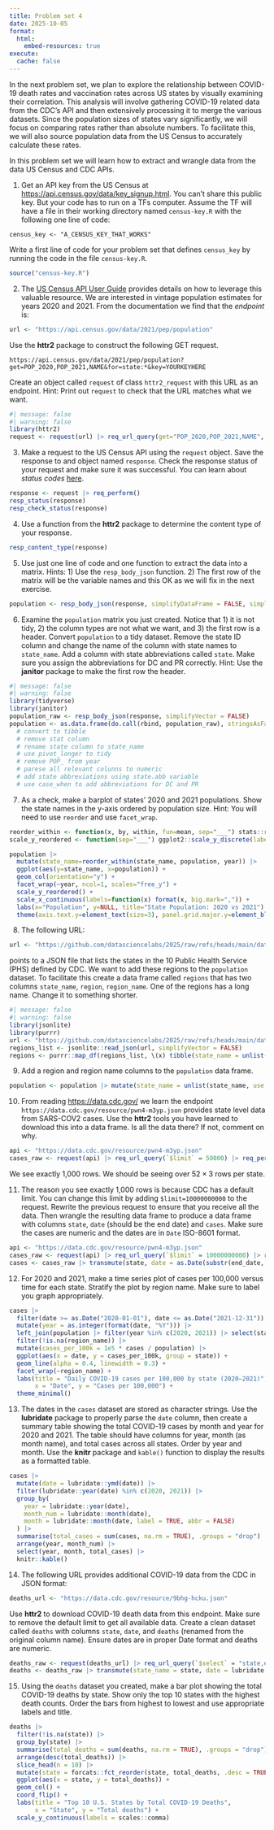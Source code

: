```yaml
---
title: Problem set 4
date: 2025-10-05
format:
  html:
    embed-resources: true
execute:
  cache: false
---
```


In the next problem set, we plan to explore the relationship between COVID-19 death rates and vaccination rates across US states by visually examining their correlation. This analysis will involve gathering COVID-19 related data from the CDC's API and then extensively processing it to merge the various datasets. Since the population sizes of states vary significantly, we will focus on comparing rates rather than absolute numbers. To facilitate this, we will also source population data from the US Census to accurately calculate these rates. 

In this problem set we will learn how to extract and wrangle data from the data US Census and CDC APIs.

1. Get an API key from the US Census at <https://api.census.gov/data/key_signup.html>. You can't share this public key. But your code has to run on a TFs computer. Assume the TF will have a file in their working directory named `census-key.R` with the following one line of code:

```
census_key <- "A_CENSUS_KEY_THAT_WORKS"
```

Write a first line of code for your problem set that defines `census_key` by running the code in the file `census-key.R`.

```r
source("census-key.R")
```

2. The [US Census API User Guide](https://www.census.gov/content/dam/Census/data/developers/api-user-guide/api-user-guide.pdf)
provides details on how to leverage this valuable resource. We are interested in vintage population estimates for years 2020 and 2021. From the documentation we find that the _endpoint_ is:


```r
url <- "https://api.census.gov/data/2021/pep/population"
```

Use the **httr2** package to construct the following GET request.

```
https://api.census.gov/data/2021/pep/population?get=POP_2020,POP_2021,NAME&for=state:*&key=YOURKEYHERE
```

Create an object called `request` of class `httr2_request` with this URL as an endpoint.
Hint: Print out `request` to check that the URL matches what we want.

```r
#| message: false
#| warning: false
library(httr2)
request <- request(url) |> req_url_query(get="POP_2020,POP_2021,NAME", `for`="state:*", key=census_key)
```

3. Make a request to the US Census API using the `request` object. Save the response to and object named `response`. Check the response status of your request and make sure it was successful. You can learn about _status codes_ [here](https://en.wikipedia.org/wiki/List_of_HTTP_status_codes).


```r
response <- request |> req_perform()
resp_status(response)
resp_check_status(response)
```

4. Use a function from the **httr2** package to determine the content type of your response.

```r
resp_content_type(response)
```

5. Use just one line of code and one function to extract the data into a matrix. 
Hints: 1) Use the `resp_body_json` function. 2) The first row of the matrix will be the variable names and this OK as we will fix in the next exercise.

```r
population <- resp_body_json(response, simplifyDataFrame = FALSE, simplifyMatrix = TRUE)
```

6. Examine the `population` matrix you just created. Notice that 1) it is not tidy, 2) the column types are not what we want, and 3) the first row is a header. Convert `population` to a tidy dataset. Remove the state ID column and change the name of the column with state names to `state_name`. Add a column with state abbreviations called `state`. Make sure you assign the abbreviations for DC and PR correctly. Hint: Use the **janitor** package to make the first row the header. 

```r
#| message: false
#| warning: false
library(tidyverse)
library(janitor)
population_raw <- resp_body_json(response, simplifyVector = FALSE)
population <- as.data.frame(do.call(rbind, population_raw), stringsAsFactors = FALSE) |> as_tibble() |> row_to_names(1) |> clean_names() |> select(-state) |> rename(state_name = name) |> pivot_longer(starts_with("pop_"), names_to = "year", values_to = "population") |> mutate(year = readr::parse_number(year), population = as.numeric(population)) |> mutate(state = case_when(state_name == "District of Columbia" ~ "DC", state_name == "Puerto Rico" ~ "PR", TRUE ~ state.abb[match(state_name, state.name)])) |> select(state, state_name, year, population)
  # convert to tibble
  # remove stat column
  # rename state column to state_name
  # use pivot_longer to tidy
  # remove POP_ from year
  # parese all relevant colunns to numeric
  # add state abbreviations using state.abb variable
  # use case_when to add abbreviations for DC and PR
```

7. As a check, make a barplot of states' 2020 and 2021 populations. Show the state names in the y-axis ordered by population size.  Hint: You will need to use `reorder` and use `facet_wrap`.

```r
reorder_within <- function(x, by, within, fun=mean, sep="___") stats::reorder(paste(x, within, sep=sep), by, fun)
scale_y_reordered <- function(sep="___") ggplot2::scale_y_discrete(labels=function(x) gsub(paste0(sep, ".*$"), "", x))

population |>
  mutate(state_name=reorder_within(state_name, population, year)) |>
  ggplot(aes(y=state_name, x=population)) +
  geom_col(orientation="y") +
  facet_wrap(~year, ncol=1, scales="free_y") +
  scale_y_reordered() +
  scale_x_continuous(labels=function(x) format(x, big.mark=",")) +
  labs(x="Population", y=NULL, title="State Population: 2020 vs 2021") +
  theme(axis.text.y=element_text(size=3), panel.grid.major.y=element_blank())
```


8. The following URL:

```r
url <- "https://github.com/datasciencelabs/2025/raw/refs/heads/main/data/regions.json"
```

points to a JSON file that lists the states in the 10 Public Health Service (PHS) defined by CDC. We want to add these regions to the `population` dataset. To facilitate this create a data frame called `regions` that has two columns `state_name`, `region`, `region_name`. One of the regions has a long name. Change it to something shorter.

```r
#| message: false
#| warning: false
library(jsonlite)
library(purrr)
url <- "https://github.com/datasciencelabs/2025/raw/refs/heads/main/data/regions.json"
regions_list <- jsonlite::read_json(url, simplifyVector = FALSE)
regions <- purrr::map_df(regions_list, \(x) tibble(state_name = unlist(x$states), region = as.integer(x$region[[1]]), region_name = x$region_name)) |> mutate(region_name = dplyr::if_else(region_name == "New York and New Jersey, Puerto Rico, Virgin Islands", "NY & NJ, PR, VI", region_name))
```

9. Add a region and region name columns to the `population` data frame.

```r
population <- population |> mutate(state_name = unlist(state_name, use.names = FALSE)) |> left_join(regions, by = "state_name")
```


10. From reading <https://data.cdc.gov/> we learn the endpoint `https://data.cdc.gov/resource/pwn4-m3yp.json` provides state level data from SARS-COV2 cases. Use the **httr2** tools you have learned to download this into a data frame. Is all the data there? If not, comment on why.


```r
api <- "https://data.cdc.gov/resource/pwn4-m3yp.json"
cases_raw <- request(api) |> req_url_query(`$limit` = 50000) |> req_perform() |> resp_body_json(simplifyVector = TRUE) |> tibble::as_tibble()
```

We see exactly 1,000 rows. We should be seeing over $52 \times 3$ rows per state.

11. The reason you see exactly 1,000 rows is because CDC has a default limit. You can change this limit by adding `$limit=10000000000` to the request. Rewrite the previous request to ensure that you receive all the data. Then wrangle the resulting data frame to produce a data frame with columns `state`, `date` (should be the end date) and `cases`. Make sure the cases are numeric and the dates are in `Date` ISO-8601 format.

```r
api <- "https://data.cdc.gov/resource/pwn4-m3yp.json"
cases_raw <- request(api) |> req_url_query(`$limit` = 10000000000) |> req_perform() |> resp_body_json(simplifyVector = TRUE) |> tibble::as_tibble()
cases <- cases_raw |> transmute(state, date = as.Date(substr(end_date, 1, 10)), cases = as.numeric(new_cases))
```


12. For 2020 and 2021, make a time series plot of cases per 100,000 versus time for each state. Stratify the plot by region name. Make sure to label you graph appropriately. 

```r
cases |>
  filter(date >= as.Date("2020-01-01"), date <= as.Date("2021-12-31")) |>
  mutate(year = as.integer(format(date, "%Y"))) |>
  left_join(population |> filter(year %in% c(2020, 2021)) |> select(state, year, population, region_name), by = c("state", "year")) |>
  filter(!is.na(region_name)) |>
  mutate(cases_per_100k = 1e5 * cases / population) |>
  ggplot(aes(x = date, y = cases_per_100k, group = state)) +
  geom_line(alpha = 0.4, linewidth = 0.3) +
  facet_wrap(~region_name) +
  labs(title = "Daily COVID-19 cases per 100,000 by state (2020–2021)",
       x = "Date", y = "Cases per 100,000") +
  theme_minimal()
```

13. The dates in the `cases` dataset are stored as character strings. Use the **lubridate** package to properly parse the `date` column, then create a summary table showing the total COVID-19 cases by month and year for 2020 and 2021. The table should have columns for year, month (as month name), and total cases across all states. Order by year and month. Use the **knitr** package and `kable()` function to display the results as a formatted table.

```r
cases |>
  mutate(date = lubridate::ymd(date)) |>
  filter(lubridate::year(date) %in% c(2020, 2021)) |>
  group_by(
    year = lubridate::year(date),
    month_num = lubridate::month(date),
    month = lubridate::month(date, label = TRUE, abbr = FALSE)
  ) |>
  summarise(total_cases = sum(cases, na.rm = TRUE), .groups = "drop") |>
  arrange(year, month_num) |>
  select(year, month, total_cases) |>
  knitr::kable()
```

14. The following URL provides additional COVID-19 data from the CDC in JSON format:

```r
deaths_url <- "https://data.cdc.gov/resource/9bhg-hcku.json"
```

Use **httr2** to download COVID-19 death data from this endpoint. Make sure to remove the default limit to get all available data. Create a clean dataset called `deaths` with columns `state`, `date`, and `deaths` (renamed from the original column name). Ensure dates are in proper Date format and deaths are numeric.


```r
deaths_raw <- request(deaths_url) |> req_url_query(`$select` = "state,end_date,covid_19_deaths", `$where` = "sex = 'All Sexes' AND age_group = 'All Ages'", `$limit` = 10000000000) |> req_perform() |> resp_body_json(simplifyVector = TRUE) |> tibble::as_tibble()
deaths <- deaths_raw |> transmute(state_name = state, date = lubridate::ymd(substr(end_date, 1, 10)), deaths = as.numeric(covid_19_deaths)) |> mutate(state = dplyr::case_when(state_name == "District of Columbia" ~ "DC", state_name == "Puerto Rico" ~ "PR", TRUE ~ state.abb[match(state_name, state.name)])) |> select(state, date, deaths)
```

15. Using the `deaths` dataset you created, make a bar plot showing the total COVID-19 deaths by state. Show only the top 10 states with the highest death counts. Order the bars from highest to lowest and use appropriate labels and title.

```r
deaths |>
  filter(!is.na(state)) |>
  group_by(state) |>
  summarise(total_deaths = sum(deaths, na.rm = TRUE), .groups = "drop") |>
  arrange(desc(total_deaths)) |>
  slice_head(n = 10) |>
  mutate(state = forcats::fct_reorder(state, total_deaths, .desc = TRUE)) |>
  ggplot(aes(x = state, y = total_deaths)) +
  geom_col() +
  coord_flip() +
  labs(title = "Top 10 U.S. States by Total COVID-19 Deaths",
       x = "State", y = "Total deaths") +
  scale_y_continuous(labels = scales::comma)
```